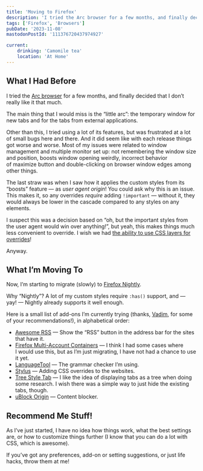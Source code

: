 ```yaml
---
title: 'Moving to Firefox'
description: 'I tried the Arc browser for a few months, and finally decided that I don’t really like it that much. Now, I’m starting to migrate (slowly) to Firefox Nightly.'
tags: ['Firefox', 'Browsers']
pubDate: '2023-11-08'
mastodonPostId: '111376720437974927'

current:
	drinking: 'Camomile tea'
	location: 'At Home'
---
```


## What I Had Before

I tried the [Arc browser](https://arc.net/) for a few months, and finally decided that I don’t really like it that much.

The main thing that I would miss is the “little arc”: the temporary window for new tabs and for the tabs from external applications.

Other than this, I tried using a lot of its features, but was frustrated at a lot of small bugs here and there. And it did seem like with each release things got worse and worse. Most of my issues were related to window management and multiple monitor set up: not remembering the window size and position, boosts window opening weirdly, incorrect behavior of maximize button and double-clicking on browser window edges among other things.

The last straw was when I saw how it applies the custom styles from its “boosts” feature — as _user agent origin_! You could ask why this is an issue. This makes it, so any overrides _require_ adding `!important` — without it, they would always be lower in the cascade compared to any styles on any elements.

I suspect this was a decision based on “oh, but the important styles from the user agent would win over anything!”, but yeah, this makes things much less convenient to override. I wish we had [the ability to use CSS layers for overrides](/unlayered-styles-issue/)!

Anyway.

## What I’m Moving To

Now, I’m starting to migrate (slowly) to [Firefox Nightly](https://www.mozilla.org/en-US/firefox/nightly/notes/).

Why “Nightly”? A lot of my custom styles require `:has()` support, and — yay! — Nightly already supports it well enough.

Here is a small list of add-ons I’m currently trying (thanks, [Vadim](https://pepelsbey.dev/), for some of your recommendations!), in alphabetical order:

- [Awesome RSS](https://addons.mozilla.org/en-US/firefox/addon/awesome-rss/) — Show the “RSS” button in the address bar for the sites that have it.
- [Firefox Multi-Account Containers](https://addons.mozilla.org/en-US/firefox/addon/multi-account-containers/) — I think I had some cases where I would use this, but as I’m just migrating, I have not had a chance to use it yet.
- [LanguageTool](https://addons.mozilla.org/en-US/firefox/addon/languagetool/) — The grammar checker I’m using.
- [Stylus](https://addons.mozilla.org/en-US/firefox/addon/styl-us/) — Adding CSS overrides to the websites.
- [Tree Style Tab](https://addons.mozilla.org/en-US/firefox/addon/tree-style-tab/) — I like the idea of displaying tabs as a tree when doing some research. I wish there was a simple way to just hide the existing tabs, though.
- [uBlock Origin](https://addons.mozilla.org/en-US/firefox/addon/ublock-origin/) — Content blocker.

## Recommend Me Stuff!

As I’ve just started, I have no idea how things work, what the best settings are, or how to customize things further (I know that you can do a lot with CSS, which is awesome).

If you’ve got any preferences, add-on or setting suggestions, or just life hacks, throw them at me!
